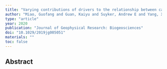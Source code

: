 ```yaml
---
title: "Varying contributions of drivers to the relationship between canopy photosynthesis and far-red Sun-induced fluorescence for two maize sites at different temporal scales"
author: "Miao, Guofang and Guan, Kaiyu and Suyker, Andrew E and Yang, Xi and Arkebauer, Timothy J and Walter-Shea, Elizabeth A and Kimm, Hyungsuk and Hmimina, Gabriel Y and Gamon, John A and Franz, Trenton E and others"
type: "article"
year: 2020
publication: "Journal of Geophysical Research: Biogeosciences"
doi: "10.1029/2019jg005051"
materials: ""
toc: false
---
```


## Abstract

